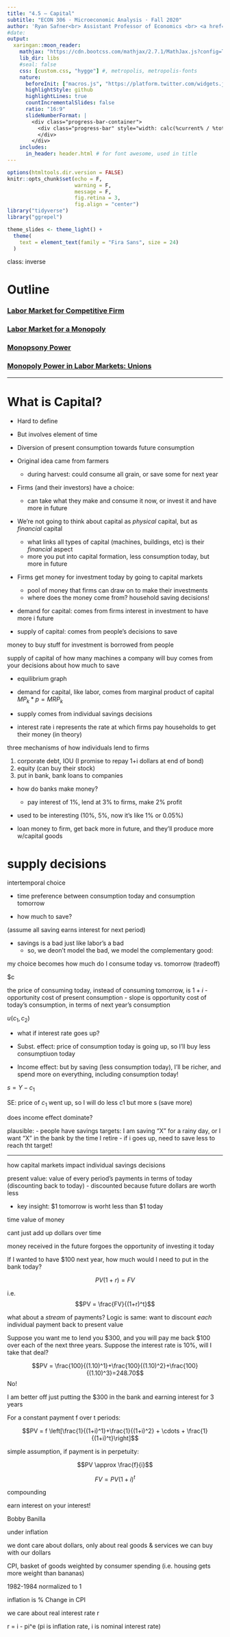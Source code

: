 ```yaml
---
title: "4.5 — Capital"
subtitle: "ECON 306 · Microeconomic Analysis · Fall 2020"
author: 'Ryan Safner<br> Assistant Professor of Economics <br> <a href="mailto:safner@hood.edu"><i class="fa fa-paper-plane fa-fw"></i>safner@hood.edu</a> <br> <a href="https://github.com/ryansafner/microF20"><i class="fa fa-github fa-fw"></i>ryansafner/microF20</a><br> <a href="https://microF20.classes.ryansafner.com"> <i class="fa fa-globe fa-fw"></i>microF20.classes.ryansafner.com</a><br>'
#date:
output:
  xaringan::moon_reader:
    mathjax: "https://cdn.bootcss.com/mathjax/2.7.1/MathJax.js?config=TeX-MML-AM_HTMLorMML" # rescales math with css changes https://github.com/yihui/xaringan/issues/143
    lib_dir: libs
    #seal: false
    css: [custom.css, "hygge"] #, metropolis, metropolis-fonts
    nature:
      beforeInit: ["macros.js", "https://platform.twitter.com/widgets.js"] # first is for rescaling images , second is for embedding tweets, https://github.com/yihui/xaringan/issues/100
      highlightStyle: github
      highlightLines: true
      countIncrementalSlides: false
      ratio: "16:9"
      slideNumberFormat: |
        <div class="progress-bar-container">
          <div class="progress-bar" style="width: calc(%current% / %total% * 100%);">
          </div>
        </div>
    includes:
      in_header: header.html # for font awesome, used in title  
---
```


```r
options(htmltools.dir.version = FALSE)
knitr::opts_chunk$set(echo = F,
                      warning = F,
                      message = F,
                      fig.retina = 3,
                      fig.align = "center")
library("tidyverse")
library("ggrepel")

theme_slides <- theme_light() + 
  theme(
    text = element_text(family = "Fira Sans", size = 24)
  )

```

class: inverse

# Outline

### [Labor Market for Competitive Firm](#12)

### [Labor Market for a Monopoly](#30)

### [Monopsony Power](#34)

### [Monopoly Power in Labor Markets: Unions](#54)

---

# What is Capital?

- Hard to define

- But involves element of time

- Diversion of present consumption towards future consumption

- Original idea came from farmers
  - during harvest: could consume all grain, or save some for next year

- Firms (and their investors) have a choice:
  - can take what they make and consume it now, or invest it and have more in future

- We're not going to think about capital as *physical* capital, but as *financial* capital
  - what links all types of capital (machines, buildings, etc) is their *financial* aspect
  - more you put into capital formation, less consumption today, but more in future

- Firms get money for investment today by going to capital markets
  - pool of money that firms can draw on to make their investments
  - where does the money come from? household saving decisions!

- demand for capital: comes from firms interest in investment to have more i future
- supply of capital: comes from people's decisions to save

money to buy stuff for investment is borrowed from people


supply of capital of how many machines a company will buy comes from your decisions about how much to save

- equilibrium graph

- demand for capital, like labor, comes from marginal product of capital 
  $MP_k * p = MRP_k$

- supply comes from individual savings decisions

- interest rate i represents the rate at which firms pay households to get their money (in theory)



three mechanisms of how individuals lend to firms

1. corporate debt, IOU (I promise to repay 1+i dollars at end of bond)
2. equity (can buy their stock)
3. put in bank, bank loans to companies

- how do banks make money?
  - pay interest of 1%, lend at 3% to firms, make 2% profit
  
- used to be interesting (10%, 5%, now it's like 1% or 0.05%)

- loan money to firm, get back more in future, and they'll produce more w/capital goods



# supply decisions

intertemporal choice

- time preference between consumption today and consumption tomorrow

- how much to save?

 (assume all saving earns interest for next period)
 
- savings is a bad just like labor's a bad
  - so, we deon't model the bad, we model the complementary good:
  
my choice becomes how much do I consume today vs. tomorrow (tradeoff)

$c

the price of consuming today, instead of consuming tomorrow, is $1+i$
  - opportunity cost of present consumption
  - slope is opportunity cost of today's consumption, in terms of next year's consumption
  
$u(c_1,c_2)$
  
- what if interest rate goes up?

- Subst. effect: price of consumption today is going up, so I'll buy less consumptiuon today

- Income effect: but by saving (less consumption today), I'll be richer, and spend more on everything, including consumption today!

$s=Y-c_1$

SE: price of $c_1$ went up, so I will do less c1 but more s (save more)


does income effect dominate?

plausible:
  - people have savings targets: I am saving "X" for a rainy day, or I want "X" in the bank by the time I retire
  - if i goes up, need to save less to reach tht target!



---

how capital markets impact individual savings decisions

present value: value of every period's payments in terms of today (discounting back to today)
  - discounted because future dollars are worth less 

- key insight: $1 tomorrow is worht less than $1 today

time value of money

cant just add up dollars over time


money received in the future forgoes the opportunity of investing it today


If I wanted to have $100 next year, how much would I need to put in the bank today?

$$PV(1+r)=FV$$

i.e. $$PV = \frac{FV}{(1+r)^t}$$

what about a *stream* of payments? Logic is same: want to discount *each* individual payment back to present value

Suppose you want me to lend you $300, and you will pay me back $100 over each of the next three years. Suppose the interest rate is 10%, will I take that deal?

$$PV = \frac{100}{(1.10)^1}+\frac{100}{(1.10)^2}+\frac{100}{(1.10)^3}=248.70$$ No!

I am better off just putting the $300 in the bank and earning interest for 3 years


For a constant payment f over t periods:

$$PV = f \left[\frac{1}{(1+i)^1}+\frac{1}{(1+i)^2} + \cdots + \frac{1}{(1+i)^t}\right]$$

simple assumption, if payment is in perpetuity:

$$PV \approx \frac{f}{i}$$


$$FV = PV(1+i)^t$$

compounding

earn interest on your interest!


Bobby Banilla



under inflation

we dont care about dollars, only about real goods & services we can buy with our dollars

CPI, basket of goods weighted by consumer spending (i.e. housing gets more weight than bananas)

1982-1984 normalized to 1

inflation is % Change in CPI

we care about real interest rate r

r = i - pi^e (pi is inflation rate, i is nominal interest rate)

